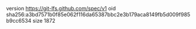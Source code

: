 version https://git-lfs.github.com/spec/v1
oid sha256:a3bd7571b0f85e062f116da65387bbc2e3b179aca8149fb5d009f985b9cc6534
size 1872
